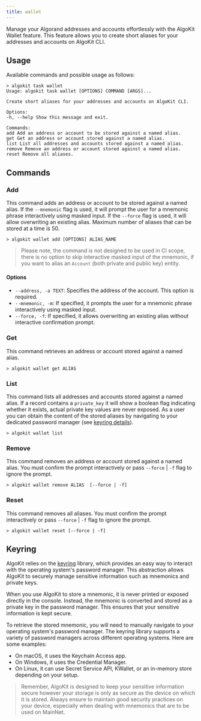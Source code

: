 ```yaml
---
title: wallet
---
```


Manage your Algorand addresses and accounts effortlessly with the AlgoKit Wallet feature. This feature allows you to create short aliases for your addresses and accounts on AlgoKit CLI.

## Usage

Available commands and possible usage as follows:

```shell showLineNumbers=false frame=none
> algokit task wallet
Usage: algokit task wallet [OPTIONS] COMMAND [ARGS]...

Create short aliases for your addresses and accounts on AlgoKit CLI.

Options:
-h, --help Show this message and exit.

Commands:
add Add an address or account to be stored against a named alias.
get Get an address or account stored against a named alias.
list List all addresses and accounts stored against a named alias.
remove Remove an address or account stored against a named alias.
reset Remove all aliases.
```

## Commands

### Add

This command adds an address or account to be stored against a named alias. If the `--mnemonic` flag is used, it will prompt the user for a mnemonic phrase interactively using masked input. If the `--force` flag is used, it will allow overwriting an existing alias. Maximum number of aliases that can be stored at a time is 50.

```shell showLineNumbers=false frame=none
> algokit wallet add [OPTIONS] ALIAS_NAME
```

> Please note, the command is not designed to be used in CI scope, there is no option to skip interactive masked input of the mnemonic, if you want to alias an `Account` (both private and public key) entity.

#### Options

- `--address, -a TEXT`: Specifies the address of the account. This option is required.
- `--mnemonic, -m`: If specified, it prompts the user for a mnemonic phrase interactively using masked input.
- `--force, -f`: If specified, it allows overwriting an existing alias without interactive confirmation prompt.

### Get

This command retrieves an address or account stored against a named alias.

```shell showLineNumbers=false frame=none
> algokit wallet get ALIAS
```

### List

This command lists all addresses and accounts stored against a named alias. If a record contains a `private_key` it will show a boolean flag indicating whether it exists, actual private key values are never exposed. As a user you can obtain the content of the stored aliases by navigating to your dedicated password manager (see [keyring details](https://pypi.org/project/keyring/)).

```shell showLineNumbers=false frame=none
> algokit wallet list
```

### Remove

This command removes an address or account stored against a named alias.
You must confirm the prompt interactively or pass `--force` | `-f` flag to ignore the prompt.

```shell showLineNumbers=false frame=none
> algokit wallet remove ALIAS  [--force | -f]
```

### Reset

This command removes all aliases. You must confirm the prompt interactively or pass `--force` | `-f` flag to ignore the prompt.

```shell showLineNumbers=false frame=none
> algokit wallet reset [--force | -f]
```

## Keyring

AlgoKit relies on the [keyring](https://pypi.org/project/keyring/) library, which provides an easy way to interact with the operating system's password manager. This abstraction allows AlgoKit to securely manage sensitive information such as mnemonics and private keys.

When you use AlgoKit to store a mnemonic, it is never printed or exposed directly in the console. Instead, the mnemonic is converted and stored as a private key in the password manager. This ensures that your sensitive information is kept secure.

To retrieve the stored mnemonic, you will need to manually navigate to your operating system's password manager. The keyring library supports a variety of password managers across different operating systems. Here are some examples:

- On macOS, it uses the Keychain Access app.
- On Windows, it uses the Credential Manager.
- On Linux, it can use Secret Service API, KWallet, or an in-memory store depending on your setup.

> Remember, AlgoKit is designed to keep your sensitive information secure however your storage is only as secure as the device on which it is stored. Always ensure to maintain good security practices on your device, especially when dealing with mnemonics that are to be used on MainNet.
